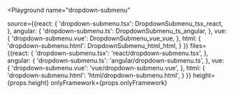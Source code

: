 

<Playground
  name="dropdown-submenu"
  
  source={{react: {
             'dropdown-submenu.tsx': DropdownSubmenu_tsx_react,
           },
           angular: {
             'dropdown-submenu.ts': DropdownSubmenu_ts_angular,
           },
           vue: {
             'dropdown-submenu.vue': DropdownSubmenu_vue_vue,
           },
           html: {
             'dropdown-submenu.html': DropdownSubmenu_html_html,
           }
}}
  files={{react: {
            'dropdown-submenu.tsx': 'react/dropdown-submenu.tsx',
          },
          angular: {
            'dropdown-submenu.ts': 'angular/dropdown-submenu.ts',
          },
          vue: {
            'dropdown-submenu.vue': 'vue/dropdown-submenu.vue',
          },
          html: {
            'dropdown-submenu.html': 'html/dropdown-submenu.html',
          }
}}
  height={props.height}
  onlyFramework={props.onlyFramework}
></Playground>
